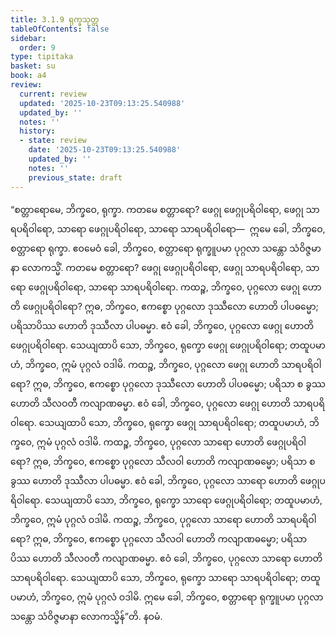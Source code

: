 ```yaml
---
title: 3.1.9 ရုက္ခသုတ္တ
tableOfContents: false
sidebar:
  order: 9
type: tipitaka
basket: su
book: a4
review:
  current: review
  updated: '2025-10-23T09:13:25.540988'
  updated_by: ''
  notes: ''
  history:
  - state: review
    date: '2025-10-23T09:13:25.540988'
    updated_by: ''
    notes: ''
    previous_state: draft
---
```



<ReviewStatus review={frontmatter.review} showDetails={true} />

<HypothesisAnnotation frontmatter={frontmatter} />

<DynamicBreadcrumb />

<Division number="109" book="a4" e="ch" v="15" p="424">

<Paragraph number="718" book="a4">
“စတ္တာရောမေ, ဘိက္ခဝေ, ရုက္ခာ. ကတမေ စတ္တာရော? ဖေဂ္ဂု ဖေဂ္ဂုပရိဝါရော, ဖေဂ္ဂု သာရပရိဝါရော, သာရော ဖေဂ္ဂုပရိဝါရော, သာရော သာရပရိဝါရော—  ဣမေ ခေါ, ဘိက္ခဝေ, စတ္တာရော ရုက္ခာ. ဧဝမေဝံ ခေါ, ဘိက္ခဝေ, စတ္တာရော ရုက္ခူပမာ ပုဂ္ဂလာ သန္တော သံဝိဇ္ဇမာနာ လောကသ္မိံ. ကတမေ စတ္တာရော? ဖေဂ္ဂု ဖေဂ္ဂုပရိဝါရော, ဖေဂ္ဂု သာရပရိဝါရော, သာရော ဖေဂ္ဂုပရိဝါရော, သာရော သာရပရိဝါရော.
</Paragraph>

<Paragraph number="719" book="a4">
ကထဉ္စ, ဘိက္ခဝေ, ပုဂ္ဂလော ဖေဂ္ဂု ဟောတိ ဖေဂ္ဂုပရိဝါရော? ဣဓ, ဘိက္ခဝေ, ဧကစ္စော ပုဂ္ဂလော ဒုဿီလော ဟောတိ ပါပဓမ္မော; ပရိသာပိဿ ဟောတိ ဒုဿီလာ ပါပဓမ္မာ. ဧဝံ ခေါ, ဘိက္ခဝေ, ပုဂ္ဂလော ဖေဂ္ဂု ဟောတိ ဖေဂ္ဂုပရိဝါရော. သေယျထာပိ သော, ဘိက္ခဝေ, ရုက္ခော ဖေဂ္ဂု ဖေဂ္ဂုပရိဝါရော; တထူပမာဟံ, ဘိက္ခဝေ, ဣမံ ပုဂ္ဂလံ ဝဒါမိ.
</Paragraph>

<Paragraph number="720" book="a4">
ကထဉ္စ, ဘိက္ခဝေ, ပုဂ္ဂလော ဖေဂ္ဂု ဟောတိ သာရပရိဝါရော? ဣဓ, ဘိက္ခဝေ, ဧကစ္စော ပုဂ္ဂလော ဒုဿီလော ဟောတိ ပါပဓမ္မော; ပရိသာ စ ခွဿ ဟောတိ သီလဝတီ ကလျာဏဓမ္မာ. ဧဝံ ခေါ, ဘိက္ခဝေ, ပုဂ္ဂလော ဖေဂ္ဂု ဟောတိ သာရပရိဝါရော. သေယျထာပိ သော, ဘိက္ခဝေ, ရုက္ခော ဖေဂ္ဂု သာရပရိဝါရော; တထူပမာဟံ, ဘိက္ခဝေ, ဣမံ ပုဂ္ဂလံ ဝဒါမိ.
</Paragraph>

<Paragraph number="721" book="a4">
ကထဉ္စ, ဘိက္ခဝေ, ပုဂ္ဂလော သာရော ဟောတိ ဖေဂ္ဂုပရိဝါရော? ဣဓ, ဘိက္ခဝေ, ဧကစ္စော ပုဂ္ဂလော သီလဝါ ဟောတိ ကလျာဏဓမ္မော; ပရိသာ စ ခွဿ ဟောတိ ဒုဿီလာ ပါပဓမ္မာ. ဧဝံ ခေါ, ဘိက္ခဝေ, ပုဂ္ဂလော သာရော ဟောတိ ဖေဂ္ဂုပရိဝါရော. သေယျထာပိ သော, ဘိက္ခဝေ, ရုက္ခော သာရော ဖေဂ္ဂုပရိဝါရော; တထူပမာဟံ, ဘိက္ခဝေ, ဣမံ ပုဂ္ဂလံ ဝဒါမိ.
</Paragraph>

<Paragraph number="722" book="a4">
ကထဉ္စ, ဘိက္ခဝေ, ပုဂ္ဂလော သာရော ဟောတိ သာရပရိဝါရော? ဣဓ, ဘိက္ခဝေ, ဧကစ္စော ပုဂ္ဂလော သီလဝါ ဟောတိ ကလျာဏဓမ္မော; ပရိသာပိဿ ဟောတိ သီလဝတီ ကလျာဏဓမ္မာ. ဧဝံ ခေါ, ဘိက္ခဝေ, ပုဂ္ဂလော သာရော ဟောတိ သာရပရိဝါရော. သေယျထာပိ သော, ဘိက္ခဝေ, ရုက္ခော သာရော သာရပရိဝါရော; တထူပမာဟံ, ဘိက္ခဝေ, ဣမံ ပုဂ္ဂလံ ဝဒါမိ. ဣမေ ခေါ, ဘိက္ခဝေ, စတ္တာရော ရုက္ခူပမာ ပုဂ္ဂလာ သန္တော သံဝိဇ္ဇမာနာ လောကသ္မိန်”တိ.

</Paragraph>
</Division>

<Paragraph number="723" type="center" book="a4">
နဝမံ.
</Paragraph>